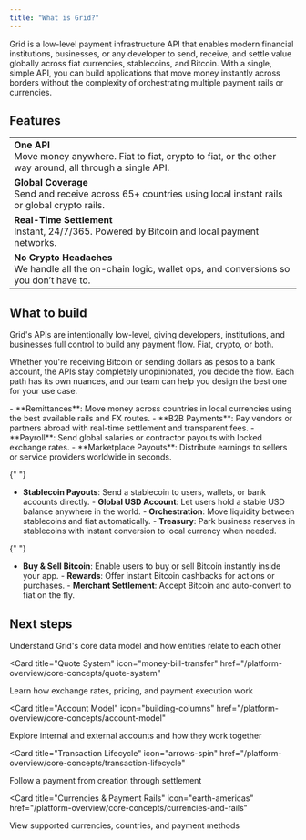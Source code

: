 ```yaml
---
title: "What is Grid?"
---
```


Grid is a low-level payment infrastructure API that enables modern financial institutions, businesses, or any developer to send, receive, and settle value globally across fiat currencies, stablecoins, and Bitcoin. With a single, simple API, you can build applications that move money instantly across borders without the complexity of orchestrating multiple payment rails or currencies.

## Features

|                                                                                                                                              |
| -------------------------------------------------------------------------------------------------------------------------------------------- |
| <Icon icon="code" /> **One API**<br/>Move money anywhere. Fiat to fiat, crypto to fiat, or the other way around, all through a single API.   |
| <Icon icon="globe" /> **Global Coverage**<br/>Send and receive across 65+ countries using local instant rails or global crypto rails.        |
| <Icon icon="bolt" /> **Real-Time Settlement**<br/>Instant, 24/7/365. Powered by Bitcoin and local payment networks.                          |
| <Icon icon="shield-check" /> **No Crypto Headaches**<br/>We handle all the on-chain logic, wallet ops, and conversions so you don’t have to. |

## What to build

Grid's APIs are intentionally low-level, giving developers, institutions, and businesses full control to build any payment flow. Fiat, crypto, or both.

Whether you're receiving Bitcoin or sending dollars as pesos to a bank account, the APIs stay completely unopinionated, you decide the flow. Each path has its own nuances, and our team can help you design the best one for your use case.

<Tabs>
  <Tab title="Cross-Border Payments">
    - **Remittances**: Move money across countries in local currencies using the best available rails and FX routes.
    - **B2B Payments**: Pay vendors or partners abroad with real-time settlement and transparent fees.
    - **Payroll**:  Send global salaries or contractor payouts with locked exchange rates.
    - **Marketplace Payouts**: Distribute earnings to sellers or service providers worldwide in seconds.

  </Tab>

{" "}
<Tab title="Stablecoin Payments">
  - **Stablecoin Payouts**: Send a stablecoin to users, wallets, or bank
  accounts directly. - **Global USD Account**: Let users hold a stable USD
  balance anywhere in the world. - **Orchestration**: Move liquidity between
  stablecoins and fiat automatically. - **Treasury**: Park business reserves in
  stablecoins with instant conversion to local currency when needed.
</Tab>

{" "}
<Tab title="Bitcoin Payments">
  - **Buy & Sell Bitcoin**: Enable users to buy or sell Bitcoin instantly inside
  your app. - **Rewards**: Offer instant Bitcoin cashbacks for actions or
  purchases. - **Merchant Settlement**: Accept Bitcoin and auto-convert to fiat
  on the fly.
</Tab>

</Tabs>

## Next steps

<CardGroup cols={2}>
<Card
  title="Entities & Relationships"
  icon="diagram-project"
  href="/platform-overview/core-concepts/entities"
>
  Understand Grid's core data model and how entities relate to each other
</Card>

<Card
  title="Quote System"
  icon="money-bill-transfer"
  href="/platform-overview/core-concepts/quote-system"
>
  Learn how exchange rates, pricing, and payment execution work
</Card>

<Card
  title="Account Model"
  icon="building-columns"
  href="/platform-overview/core-concepts/account-model"
>
  Explore internal and external accounts and how they work together
</Card>

<Card
  title="Transaction Lifecycle"
  icon="arrows-spin"
  href="/platform-overview/core-concepts/transaction-lifecycle"
>
  Follow a payment from creation through settlement
</Card>

<Card
  title="Currencies & Payment Rails"
  icon="earth-americas"
  href="/platform-overview/core-concepts/currencies-and-rails"
>
  View supported currencies, countries, and payment methods
</Card>
</CardGroup>
